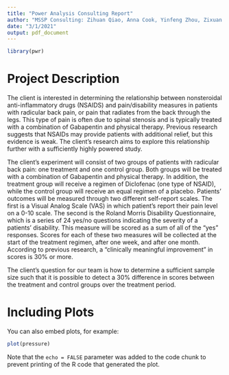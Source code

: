 ```yaml
---
title: "Power Analysis Consulting Report"
author: "MSSP Consulting: Zihuan Qiao, Anna Cook, Yinfeng Zhou, Zixuan Liu, Jiaheng Li"
date: "3/1/2021"
output: pdf_document
---
```


```r
library(pwr)
```

# Project Description

The client is interested in determining the relationship between nonsteroidal anti-inflammatory drugs (NSAIDS) and pain/disability measures in patients with radicular back pain, or pain that radiates from the back through the legs. This type of pain is often due to spinal stenosis and is typically treated with a combination of Gabapentin and physical therapy. Previous research suggests that NSAIDs may provide patients with additional relief, but this evidence is weak. The client’s research aims to explore this relationship further with a sufficiently highly powered study. 

The client’s experiment will consist of two groups of patients with radicular back pain: one treatment and one control group. Both groups will be treated with a combination of Gabapentin and physical therapy. In addition, the treatment group will receive a regimen of Diclofenac (one type of NSAID), while the control group will receive an equal regimen of a placebo. Patients’ outcomes will be measured through two different self-report scales. The first is a Visual Analog Scale (VAS) in which patient’s report their pain level on a 0-10 scale. The second is the Roland Morris Disability Questionnaire, which is a series of 24 yes/no questions indicating the severity of a patients’ disability. This measure will be scored as a sum of all of the “yes” responses. Scores for each of these two measures will be collected at the start of the treatment regimen, after one week, and after one month. According to previous research, a “clinically meaningful improvement” in scores is 30% or more.   

The client’s question for our team is how to determine a sufficient sample size such that it is possible to detect a 30% difference in scores between the treatment and control groups over the treatment period. 

# Including Plots

You can also embed plots, for example:

```r
plot(pressure)
```

Note that the `echo = FALSE` parameter was added to the code chunk to prevent printing of the R code that generated the plot.

